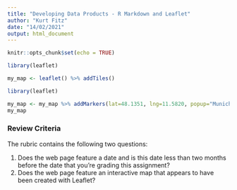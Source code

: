 ```yaml
---
title: "Developing Data Products - R Markdown and Leaflet"
author: "Kurt Fitz"
date: "14/02/2021"
output: html_document
---
```


```r
knitr::opts_chunk$set(echo = TRUE)
```

```r
library(leaflet)

my_map <- leaflet() %>% addTiles()

```

```r
library(leaflet)

my_map <- my_map %>% addMarkers(lat=48.1351, lng=11.5820, popup="Munich, Germany")
my_map

```

### Review Criteria
The rubric contains the following two questions:

1. Does the web page feature a date and is this date less than two months before the date that you're grading this assignment?
2. Does the web page feature an interactive map that appears to have been created with Leaflet?

